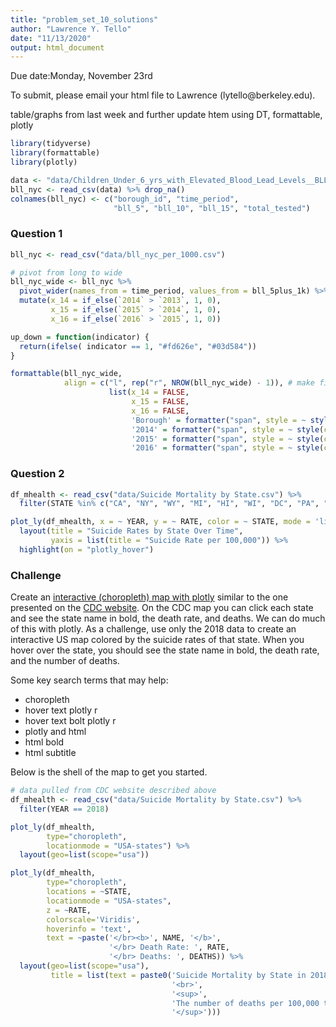 ```yaml
---
title: "problem_set_10_solutions"
author: "Lawrence Y. Tello"
date: "11/13/2020"
output: html_document
---
```


Due date:Monday, November 23rd

To submit, please email your html file to Lawrence (lytello@berkeley.edu). 

table/graphs from last week and further update htem using DT, formattable, plotly

```r
library(tidyverse)
library(formattable)
library(plotly)
```

```r
data <- "data/Children_Under_6_yrs_with_Elevated_Blood_Lead_Levels__BLL_.csv"
bll_nyc <- read_csv(data) %>% drop_na()
colnames(bll_nyc) <- c("borough_id", "time_period", 
                       "bll_5", "bll_10", "bll_15", "total_tested")
```


### Question 1

```r
bll_nyc <- read_csv("data/bll_nyc_per_1000.csv")

# pivot from long to wide
bll_nyc_wide <- bll_nyc %>%
  pivot_wider(names_from = time_period, values_from = bll_5plus_1k) %>%
  mutate(x_14 = if_else(`2014` > `2013`, 1, 0),
         x_15 = if_else(`2015` > `2014`, 1, 0),
         x_16 = if_else(`2016` > `2015`, 1, 0))

up_down = function(indicator) {
  return(ifelse( indicator == 1, "#fd626e", "#03d584"))
}

formattable(bll_nyc_wide,
            align = c("l", rep("r", NROW(bll_nyc_wide) - 1)), # make first column left aligned
                      list(x_14 = FALSE,
                           x_15 = FALSE,
                           x_16 = FALSE,
                           'Borough' = formatter("span", style = ~ style(color = "grey", font.weight = "bold")),
                           '2014' = formatter("span", style = ~ style(color = up_down(x_14))),
                           '2015' = formatter("span", style = ~ style(color = up_down(x_15))),
                           '2016' = formatter("span", style = ~ style(color = up_down(x_16)))))

```

### Question 2

```r
df_mhealth <- read_csv("data/Suicide Mortality by State.csv") %>%
  filter(STATE %in% c("CA", "NY", "WY", "MI", "HI", "WI", "DC", "PA", "FL", "AZ"))

plot_ly(df_mhealth, x = ~ YEAR, y = ~ RATE, color = ~ STATE, mode = 'lines') %>%
  layout(title = "Suicide Rates by State Over Time",
         yaxis = list(title = "Suicide Rate per 100,000")) %>%
  highlight(on = "plotly_hover")
```


### Challenge

Create an [interactive (choropleth) map with plotly](https://plotly.com/r/choropleth-maps/) similar to the one presented on the [CDC website](https://www.cdc.gov/nchs/pressroom/sosmap/suicide-mortality/suicide.htm). On the CDC map you can click each state and see the state name in bold, the death rate, and deaths. We can do much of this with plotly. As a challenge, use only the 2018 data to create an interactive US map colored by the suicide rates of that state. When you hover over the state, you should see the state name in bold, the death rate, and the number of deaths. 

Some key search terms that may help: 

* choropleth
* hover text plotly r
* hover text bolt plotly r
* plotly and html
* html bold
* html subtitle

Below is the shell of the map to get you started.

```r
# data pulled from CDC website described above 
df_mhealth <- read_csv("data/Suicide Mortality by State.csv") %>%
  filter(YEAR == 2018)

plot_ly(df_mhealth,
        type="choropleth",
        locationmode = "USA-states") %>%
  layout(geo=list(scope="usa")) 
```

```r
plot_ly(df_mhealth,
        type="choropleth", 
        locations = ~STATE,
        locationmode = "USA-states", 
        z = ~RATE,
        colorscale='Viridis',
        hoverinfo = 'text',
        text = ~paste('</br><b>', NAME, '</b>',
                      '</br> Death Rate: ', RATE,
                      '</br> Deaths: ', DEATHS)) %>%
  layout(geo=list(scope="usa"),
         title = list(text = paste0('Suicide Mortality by State in 2018',
                                    '<br>',
                                    '<sup>',
                                    'The number of deaths per 100,000 total population',
                                    '</sup>')))
```

